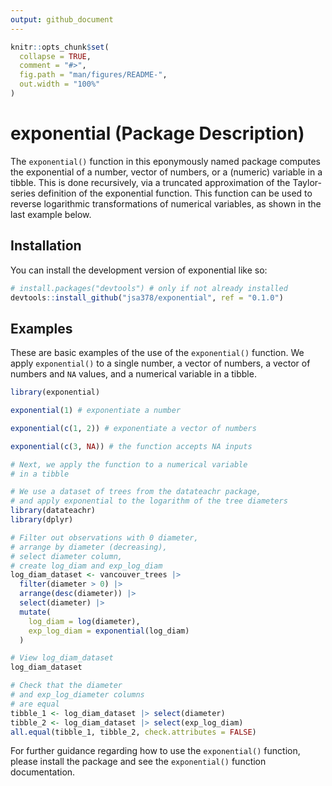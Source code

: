 ```yaml
---
output: github_document
---
```


<!-- README.md is generated from README.Rmd. Please edit that file -->

```r
knitr::opts_chunk$set(
  collapse = TRUE,
  comment = "#>",
  fig.path = "man/figures/README-",
  out.width = "100%"
)
```

# exponential (Package Description)

<!-- badges: start -->
<!-- badges: end -->

The `exponential()` function in this eponymously named package computes the exponential of a number, vector of numbers, or a (numeric) variable in a tibble. This is done recursively, via a truncated approximation of the Taylor-series definition of the exponential function. This function can be used to reverse logarithmic transformations of numerical variables, as shown in the last example below.

## Installation

You can install the development version of exponential like so:

``` r
# install.packages("devtools") # only if not already installed
devtools::install_github("jsa378/exponential", ref = "0.1.0")
```

## Examples

These are basic examples of the use of the `exponential()` function. We apply `exponential()` to a single number, a vector of numbers, a vector of numbers and `NA` values, and a numerical variable in a tibble.

```r
library(exponential)

exponential(1) # exponentiate a number

exponential(c(1, 2)) # exponentiate a vector of numbers

exponential(c(3, NA)) # the function accepts NA inputs

# Next, we apply the function to a numerical variable
# in a tibble

# We use a dataset of trees from the datateachr package,
# and apply exponential to the logarithm of the tree diameters
library(datateachr)
library(dplyr)

# Filter out observations with 0 diameter,
# arrange by diameter (decreasing),
# select diameter column,
# create log_diam and exp_log_diam
log_diam_dataset <- vancouver_trees |>
  filter(diameter > 0) |>
  arrange(desc(diameter)) |>
  select(diameter) |>
  mutate(
    log_diam = log(diameter),
    exp_log_diam = exponential(log_diam)
  )

# View log_diam_dataset
log_diam_dataset

# Check that the diameter
# and exp_log_diameter columns
# are equal
tibble_1 <- log_diam_dataset |> select(diameter)
tibble_2 <- log_diam_dataset |> select(exp_log_diam)
all.equal(tibble_1, tibble_2, check.attributes = FALSE)
```

For further guidance regarding how to use the `exponential()` function, please install the package and see the `exponential()` function documentation.
